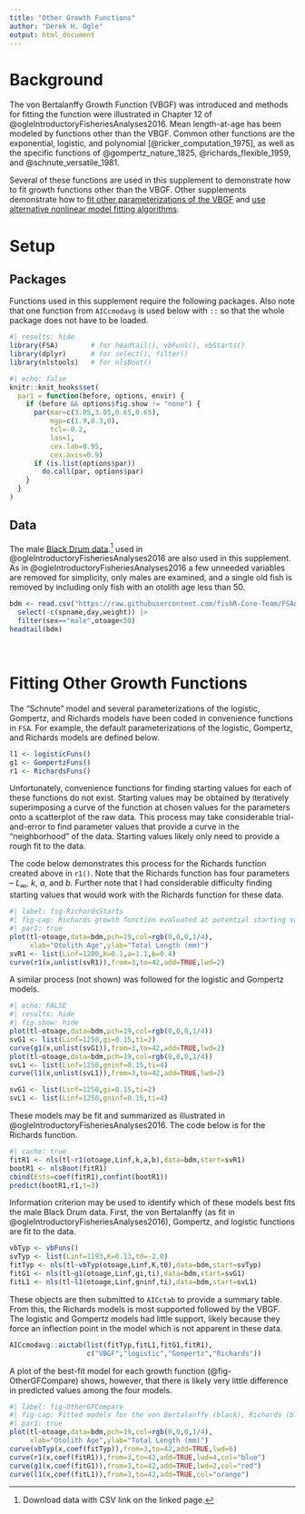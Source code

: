 ```yaml
---
title: "Other Growth Functions"
author: "Derek H. Ogle"
output: html_document
---
```


# Background
The von Bertalanffy Growth Function (VBGF) was introduced and methods for fitting the function were illustrated in Chapter 12 of @ogleIntroductoryFisheriesAnalyses2016. Mean length-at-age has been modeled by functions other than the VBGF. Common other functions are the exponential, logistic, and polynomial [@ricker_computation_1975], as well as the specific functions of @gompertz_nature_1825, @richards_flexible_1959, and @schnute_versatile_1981.

Several of these functions are used in this supplement to demonstrate how to fit growth functions other than the VBGF. Other supplements demonstrate how to [fit other parameterizations of the VBGF](otherVBGFParams.html) and [use alternative nonlinear model fitting algorithms](otherNLAlgorithms.html).

# Setup
## Packages
Functions used in this supplement require the following packages. Also note that one function from `AICcmodavg` is used below with `::` so that the whole package does not have to be loaded.

```r
#| results: hide
library(FSA)        # for headtail(), vbFuns(), vbStarts()
library(dplyr)      # for select(), filter()
library(nlstools)   # for nlsBoot()
```

```r
#| echo: false
knitr::knit_hooks$set(
  par1 = function(before, options, envir) {
    if (before && options$fig.show != "none") {
      par(mar=c(3.05,3.05,0.65,0.65),
          mgp=c(1.9,0.3,0),
          tcl=-0.2,
          las=1,
          cex.lab=0.95,
          cex.axis=0.9)
      if (is.list(options$par))
        do.call(par, options$par)
    }
  }
)
```

## Data
The male [Black Drum data](https://fishr-core-team.github.io/FSAdata/reference/BlackDrum2001.html).^[Download data with CSV link on the linked page.] used in @ogleIntroductoryFisheriesAnalyses2016 are also used in this supplement. As in @ogleIntroductoryFisheriesAnalyses2016 a few unneeded variables are removed for simplicity, only males are examined, and a single old fish is removed by including only fish with an otolith age less than 50.

```r
bdm <- read.csv("https://raw.githubusercontent.com/fishR-Core-Team/FSAdata/main/data-raw/BlackDrum2001.csv") |>
  select(-c(spname,day,weight)) |>
  filter(sex=="male",otoage<50)
headtail(bdm)
```

&nbsp;

# Fitting Other Growth Functions

The "Schnute" model and several parameterizations of the logistic, Gompertz, and Richards models have been coded in convenience functions in `FSA`. For example, the default parameterizations of the logistic, Gompertz, and Richards models are defined below.

```r
l1 <- logisticFuns()
g1 <- GompertzFuns()
r1 <- RichardsFuns()
```

Unfortunately, convenience functions for finding starting values for each of these functions do not exist. Starting values may be obtained by iteratively superimposing a curve of the function at chosen values for the parameters onto a scatterplot of the raw data. This process may take considerable trial-and-error to find parameter values that provide a curve in the "neighborhood" of the data. Starting values likely only need to provide a rough fit to the data.

The code below demonstrates this process for the Richards function created above in `r1()`. Note that the Richards function has four parameters -- $L_{\infty}$, $k$, $a$, and $b$. Further note that I had considerable difficulty finding starting values that would work with the Richards function for these data.

```r
#| label: fig-RichardsStarts
#| fig-cap: Richards growth function evaluated at potential starting values superimposed on the length-at-age data for male Black Drum.
#| par1: true
plot(tl~otoage,data=bdm,pch=19,col=rgb(0,0,0,1/4),
     xlab="Otolith Age",ylab="Total Length (mm)")
svR1 <- list(Linf=1200,k=0.1,a=1.1,b=0.4)
curve(r1(x,unlist(svR1)),from=3,to=42,add=TRUE,lwd=2)
```

A similar process (not shown) was followed for the logistic and Gompertz models.

```r
#| echo: FALSE
#| results: hide
#| fig.show: hide
plot(tl~otoage,data=bdm,pch=19,col=rgb(0,0,0,1/4))
svG1 <- list(Linf=1250,gi=0.15,ti=2)
curve(g1(x,unlist(svG1)),from=3,to=42,add=TRUE,lwd=2)
plot(tl~otoage,data=bdm,pch=19,col=rgb(0,0,0,1/4))
svL1 <- list(Linf=1250,gninf=0.15,ti=4)
curve(l1(x,unlist(svL1)),from=3,to=42,add=TRUE,lwd=2)
```
```r
svG1 <- list(Linf=1250,gi=0.15,ti=2)
svL1 <- list(Linf=1250,gninf=0.15,ti=4)
```

These models may be fit and summarized as illustrated in @ogleIntroductoryFisheriesAnalyses2016. The code below is for the Richards function.

```r
#| cache: true
fitR1 <- nls(tl~r1(otoage,Linf,k,a,b),data=bdm,start=svR1)
bootR1 <- nlsBoot(fitR1)
cbind(Ests=coef(fitR1),confint(bootR1))
predict(bootR1,r1,t=3)
```

Information criterion may be used to identify which of these models best fits the male Black Drum data. First, the von Bertalanffy (as fit in @ogleIntroductoryFisheriesAnalyses2016), Gompertz, and logistic functions are fit to the data.

```r
vbTyp <- vbFuns()
svTyp <- list(Linf=1193,K=0.13,t0=-2.0)
fitTyp <- nls(tl~vbTyp(otoage,Linf,K,t0),data=bdm,start=svTyp)
fitG1 <- nls(tl~g1(otoage,Linf,gi,ti),data=bdm,start=svG1)
fitL1 <- nls(tl~l1(otoage,Linf,gninf,ti),data=bdm,start=svL1)
```

These objects are then submitted to `AICctab` to provide a summary table. From this, the Richards models is most supported followed by the VBGF. The logistic and Gompertz models had little support, likely because they force an inflection point in the model which is not apparent in these data.

```r
AICcmodavg::aictab(list(fitTyp,fitL1,fitG1,fitR1),
                   c("VBGF","logistic","Gompertz","Richards"))
```

A plot of the best-fit model for each growth function (@fig-OtherGFCompare) shows, however, that there is likely very little difference in predicted values among the four models.

```r
#| label: fig-OtherGFCompare
#| fig-cap: Fitted models for the von Bertalanffy (black), Richards (blue), Gompertz (red), and logistic (orange) growth functions fit to the male Black Drum data.
#| par1: true
plot(tl~otoage,data=bdm,pch=19,col=rgb(0,0,0,1/4),
     xlab="Otolith Age",ylab="Total Length (mm)")
curve(vbTyp(x,coef(fitTyp)),from=3,to=42,add=TRUE,lwd=6)
curve(r1(x,coef(fitR1)),from=3,to=42,add=TRUE,lwd=4,col="blue")
curve(g1(x,coef(fitG1)),from=3,to=42,add=TRUE,lwd=2,col="red")
curve(l1(x,coef(fitL1)),from=3,to=42,add=TRUE,col="orange")
```
